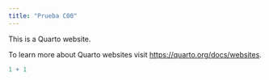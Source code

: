 ```yaml
---
title: "Prueba C00"
---
```


This is a Quarto website.

To learn more about Quarto websites visit <https://quarto.org/docs/websites>.

```r
1 + 1
```

